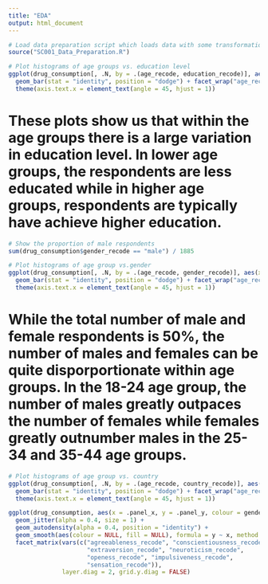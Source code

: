 ---
title: "EDA"
output: html_document
---

```{r}
# Load data preparation script which loads data with some transformations
source("SC001_Data_Preparation.R")
```

```{r}
# Plot histograms of age groups vs. education level
ggplot(drug_consumption[, .N, by = .(age_recode, education_recode)], aes(x = education_recode, y = N)) +
  geom_bar(stat = "identity", position = "dodge") + facet_wrap("age_recode", scales = "free") +
  theme(axis.text.x = element_text(angle = 45, hjust = 1))
```
# These plots show us that within the age groups there is a large variation in education level. In lower age groups, the respondents are less educated while in higher age groups, respondents are typically have achieve higher education.


```{r}
# Show the proportion of male respondents
sum(drug_consumption$gender_recode == "male") / 1885

# Plot histograms of age group vs.gender
ggplot(drug_consumption[, .N, by = .(age_recode, gender_recode)], aes(x = gender_recode, y = N)) +
  geom_bar(stat = "identity", position = "dodge") + facet_wrap("age_recode", scales = "free") +
  theme(axis.text.x = element_text(angle = 45, hjust = 1))
```
# While the total number of male and female respondents is 50%, the number of males and females can be quite disporportionate within age groups. In the 18-24 age group, the number of males greatly outpaces the number of females while females greatly outnumber males in the 25-34 and 35-44 age groups.


```{r}
# Plot histograms of age group vs. country
ggplot(drug_consumption[, .N, by = .(age_recode, country_recode)], aes(x = country_recode, y = N)) +
  geom_bar(stat = "identity", position = "dodge") + facet_wrap("age_recode", scales = "free") +
  theme(axis.text.x = element_text(angle = 45, hjust = 1))
```



```{r}
ggplot(drug_consumption, aes(x = .panel_x, y = .panel_y, colour = gender_recode, fill = gender_recode)) + 
  geom_jitter(alpha = 0.4, size = 1) +
  geom_autodensity(alpha = 0.4, position = "identity") +
  geom_smooth(aes(colour = NULL, fill = NULL), formula = y ~ x, method = "loess") + 
  facet_matrix(vars(c("agreeableness_recode", "conscientiousness_recode",
                      "extraversion_recode", "neuroticism_recode",
                      "openess_recode", "impulsiveness_recode",
                      "sensation_recode")),
               layer.diag = 2, grid.y.diag = FALSE)
```






